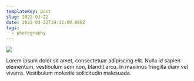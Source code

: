 ```yaml
---
templateKey: post
slug: 2022-03-22
date: 2022-03-22T19:11:00.000Z
tags:
  - photography
---
```

![](../../static/assets/20220322-IMG_1353.jpg)

Lorem ipsum dolor sit amet, consectetuar adipiscing elit. Nulla id sapien elementum, vestibulum sem non, blandit arcu. In maximus fringilla diam vel viverra. Vestibulum molestie sollicitudin malesuada.
